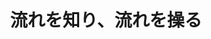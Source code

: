 ﻿---
title: "流れを知り、流れを操る"
category: "工学院"
vol: "55"
interviewee: "宮内・店橋 "
url: ""
tags: []
pdf: "55-4.pdf"
career: ""
preface: "流体の研究が始められてから180年。そして乱流が認識されてから120年。 このたび今までなぞだった乱流の構造を宮内・店橋先生方が解明するに至った。謎とされていたこの乱流の構造について先生がたから伺った。"
---

